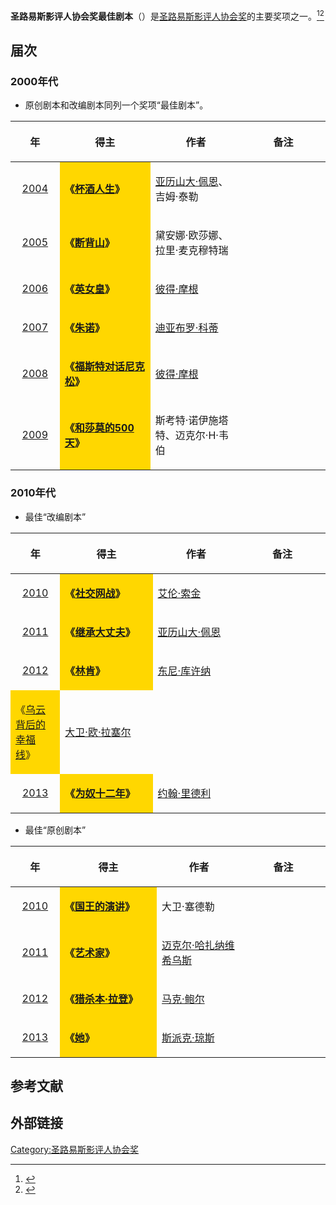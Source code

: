'''圣路易斯影评人协会奖最佳剧本'''（{{lang-en|'''St. Louis Gateway Film Critics Association Award for Best Screenplay'''}}）是[[圣路易斯影评人协会|圣路易斯影评人协会奖]]的主要奖项之一。<ref>{{cite web |url=http://ent.sina.com.cn/m/f/2007-01-11/12081405958.html |title=圣路易斯影评人协会奖：《无间道风云》一统 |accessdate=2007 |publisher=新浪网 |work= |language=zh-hans |archive-date=2014-03-23 |archive-url=https://web.archive.org/web/20140323050632/http://ent.sina.com.cn/m/f/2007-01-11/12081405958.html |dead-url=no }}</ref><ref>{{cite web |url=http://gb.cri.cn/19664/2008/12/16/2745s2362275.htm |title=第5届美国圣路易斯影评人协会奖公布(图) |accessdate=2008 |publisher=国际在线 |work= |language=zh-hans |archive-date=2014-03-23 |archive-url=https://web.archive.org/web/20140323045255/http://gb.cri.cn/19664/2008/12/16/2745s2362275.htm |dead-url=no }}</ref>

== 届次 ==
=== 2000年代 ===
*原创剧本和改编剧本同列一个奖项“最佳剧本”。
{| class="wikitable" width="95%" cellpadding="5"
|-
!width="100"|年
!width="300"|得主
!width="300"|作者
!width="300"|备注
|-
|style="text-align:center;"| [[第1届圣路易斯影评人协会奖|2004]]  || style="background:#FFD700;" |'''《[[酒佬日記|杯酒人生]]》''' || [[亚历山大·佩恩|亚历山大·佩恩]]、吉姆·泰勒 ||  
|-
|style="text-align:center;"| [[第2届圣路易斯影评人协会奖|2005]] ||  style="background:#FFD700;" |'''《[[断背山|断背山]]》''' ||  黛安娜·欧莎娜、拉里·麦克穆特瑞||  
|-
|style="text-align:center;"| [[第3届圣路易斯影评人协会奖|2006]] || style="background:#FFD700;" | '''《[[英女皇_(电影)|英女皇]]》''' || [[彼得·摩根|彼得·摩根]] ||  
|-
|style="text-align:center;"| [[第4届圣路易斯影评人协会奖|2007]] || style="background:#FFD700;" | '''《[[Juno少女孕記|朱诺]]》''' || [[迪亚布罗·科蒂|迪亚布罗·科蒂]] ||  
|-
|style="text-align:center;"| [[第5届圣路易斯影评人协会奖|2008]] ||  style="background:#FFD700;" | '''《[[福斯特对话尼克松|福斯特对话尼克松]]》''' ||  [[彼得·摩根|彼得·摩根]] ||  
|-
|style="text-align:center;"| [[第6届圣路易斯影评人协会奖|2009]] ||  style="background:#FFD700;" |'''《[[戀夏500日|和莎莫的500天]]》''' || 斯考特·诺伊施塔特、迈克尔·H·韦伯 ||  
|}

=== 2010年代 ===
*最佳“改编剧本”
{| class="wikitable" width="95%" cellpadding="5"
|-
!width="100"|年
!width="300"|得主
!width="300"|作者
!width="300"|备注
|-
|style="text-align:center;"| [[第7届圣路易斯影评人协会奖|2010]] ||  style="background:#FFD700;" | '''《[[社交网战|社交网战]]》''' || [[艾倫·索金|艾伦·索金]] ||  
|-
|style="text-align:center;"| [[第8届圣路易斯影评人协会奖|2011]] ||  style="background:#FFD700;" | '''《[[继承大丈夫|继承大丈夫]]》''' ||[[亚历山大·佩恩|亚历山大·佩恩]] ||  
|-
| rowspan="2;" style="text-align:center;"|[[第9届圣路易斯影评人协会奖|2012]] ||  style="background:#FFD700;" | '''《[[林肯_(2012年电影)|林肯]]》''' || [[东尼·库许纳|东尼·库许纳]]
|-
|  style="background:#FFD700;" | 《[[乌云背后的幸福线|乌云背后的幸福线]]》||  [[大卫·欧·拉塞尔|大卫·欧·拉塞尔]] ||
|-
|style="text-align:center;"| [[第10届圣路易斯影评人协会奖|2013]] || style="background:#FFD700;" | '''《[[为奴十二年|为奴十二年]]》'''|| [[约翰·里德利|约翰·里德利]]  ||  
|}

*最佳“原创剧本”
{| class="wikitable" width="95%" cellpadding="5"
|-
!width="100"|年
!width="300"|得主
!width="300"|作者
!width="300"|备注
|-
|style="text-align:center;"| [[第7届圣路易斯影评人协会奖|2010]] ||  style="background:#FFD700;" | '''《[[国王的演讲|国王的演讲]]》''' || 大卫·塞德勒 ||  
|-
|style="text-align:center;"| [[第8届圣路易斯影评人协会奖|2011]] ||  style="background:#FFD700;" | '''《[[艺术家_(电影)|艺术家]]》''' ||[[迈克尔·哈扎纳维希乌斯|迈克尔·哈扎纳维希乌斯]] ||  
|-
|style="text-align:center;"| [[第9届圣路易斯影评人协会奖|2012]] ||  style="background:#FFD700;" | '''《[[猎杀本·拉登|猎杀本·拉登]]》'''|| [[马克·鲍尔|马克·鲍尔]] || 
|-
|style="text-align:center;"| [[第10届圣路易斯影评人协会奖|2013]] || style="background:#FFD700;" | '''《[[她_(电影)|她]]》'''|| [[斯派克·琼斯|斯派克·琼斯]]  ||  
|}

==参考文献==
{{reflist}}

== 外部链接 ==
{{圣路易斯影评人协会奖}}

[[Category:圣路易斯影评人协会奖|Category:圣路易斯影评人协会奖]]